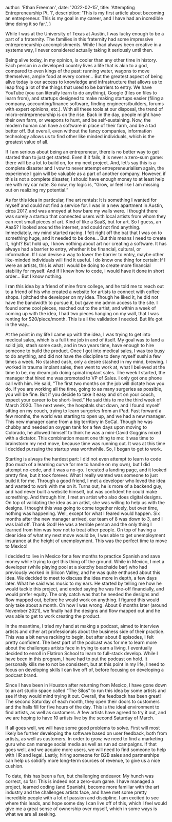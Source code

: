 
  author: 'Ethan Freeman',
  date: '2022-02-15',
  title: 'Attempting Entrepreneurship Pt. 1',
  description:
    'This is my first article about becoming an entrepreneur. This is my goal in my career, and I have had an incredible time doing it so far.',
}


While I was at the University of Texas at Austin, I was lucky enough to be a part of a fraternity. The families in this fraternity had some impressive entrepreneurship accomplishments. While I had always been creative in a systems way, I never considered actually taking it seriously until then.

Being alive today, in my opinion, is cooler than any other time in history. Each person in a developed country lives a life that is akin to a god, compared to even kings of the past: running water, wagons to move themselves, ample food at every corner… But the greatest aspect of being alive today is our access to knowledge and infrastructure that allows us to leap frog a lot of the things that used to be barriers to entry. We have YouTube (you can literally learn to do anything), Google (files on files to learn from), and startups designed to make making startups easier (filing a company, accounting/finance software, finding engineers/builders, forums with expert opinions, etc.). With all these tools at our disposal, the trend of micro-entrepreneurship is on the rise. Back in the day, people might have their own farm, or weapons to hunt, and be self-sustaining. Now, the modern human can have a software in place of their farm, and be a tad better off. But overall, even without the fancy companies, information technology allows us to find other like minded individuals, which is the greatest value of all.

If I am serious about being an entrepreneur, there is no better way to get started than to just get started. Even if it fails, it is never a zero-sum game: there will be a lot to build on, for my next project. And, let’s say this is a complete disaster and I vow to never attempt entrepreneurialism again, the experience I gain will be valuable as a part of another company. However, if this is not a complete disaster, I should have enough money to at least help me with my car note. So now, my logic is, “Grow, or feel like I am missing out on realizing my potential.”

As for this idea in particular, fine art rentals: It is something I wanted for myself and could not find a service for. I was in a new apartment in Austin, circa 2017, and was annoyed at how bare my walls were. I thought there was surely a startup that connected users with local artists from whom they can rent small pieces of art. Kind of like a SaaS, but for art. So I guess, an AaaS? I looked around the internet, and could not find anything. Immediately, my mind started racing. I felt right off the bat that I was on to something huge, and it needed to be done… But this means I need to create it, right? But hold up, I know nothing about art nor creating a software. It has always had a barrier to entry, whether it be financial, cultural, or information. If I can devise a way to lower the barrier to entry, maybe other like-minded individuals will find it useful. I do know one thing for certain: If I were an artists, this is what I would be doing to create more financial stability for myself. And if I knew how to code, I would have it done in short order… But I know nothing.

I ran this idea by a friend of mine from college, and he told me to reach out to a friend of his who created a website for artists to connect with coffee shops. I pitched the developer on my idea. Though he liked it, he did not have the bandwidth to pursue it, but gave me admin access to the site. I found some cool pieces, reached out to the artist, and within a week of coming up with the idea, I had two pieces hanging on my wall, that I was renting for $20/piece/month. This is all the validation I needed. But life got in the way…

At the point in my life I came up with the idea, I was trying to get into medical sales, which is a full time job in and of itself. My goal was to land a solid job, stash some cash, and in two years time, have enough to hire someone to build the product. Once I got into medical sales, I was too busy to do anything, and did not have the discipline to deny myself sushi a few times a week. No stashed cash, only a desire stashed in my mind, brewing. I worked in trauma implant sales, then went to work at, what I believed at the time to be, my dream job doing spinal implant sales. The week I started, the manager that hired me was promoted to VP of Sales. I only got one phone call with him. He said, “The first two months on the job will dictate how you do. If you are working all the time, going to as many surgeries as possible, you will be fine. But if you decide to take it easy and sit on your couch, expect your career to be short-lived.” He said this to me the third week of March 2020. The next week, the hospitals shut down, and I found myself sitting on my couch, trying to learn surgeries from an iPad. Fast forward a few months, the world was starting to open up, and we had a new manager. This new manager came from a big territory in SoCal. Though he was chubby and needed an oxygen tank for a few days upon moving to Colorado, he allowed himself to think he was a mini-David Goggins mixed with a dictator. This combination meant one thing to me: it was time to brainstorm my next move, because time was running out. It was at this time I decided pursuing the startup was worthwhile. So, I began to get to work.

Starting is always the hardest part: I did not even attempt to learn to code (too much of a learning curve for me to handle on my own), but I did attempt no-code, and it was a no-go. I created a landing page, and it looked pretty fine, but it took forever. What I really wanted was someone to just build it for me. Through a good friend, I met a developer who loved the idea and wanted to work with me on it. Turns out, he is more of a backend guy, and had never built a website himself, but was confident he could make something. And through him, I met an artist who also does digital designs. On top of validating the idea as an artist, she was willing to help us with the designs. I thought this was going to come together nicely, but over time, nothing was happening. Well, except for what I feared would happen. Six months after the new manager arrived, our team of 8 was down to 3, and I was laid off. Thank God! He was a terrible person and the only thing I learned from him was how not to treat other people. On top of having a clear idea of what my next move would be, I was able to get unemployment insurance at the height of unemployment. This was the perfect time to move to Mexico!

I decided to live in Mexico for a few months to practice Spanish and save money while trying to get this thing off the ground. While in Mexico, I met a developer (while playing pool at a sketchy beachside bar) who had previously worked in Silicon Valley, and he was quite enthused about this idea. We decided to meet to discuss the idea more in depth, a few days later. What he said was music to my ears. He started by telling me how he would tackle this project, and ended saying he was fine-off financially, and would prefer equity. The only catch was that he needed the designs and flow mapped out, before he would work on anything. I figured this would only take about a month. Oh how I was wrong. About 6 months later (around November 2021), we finally had the designs and flow mapped out and he was able to get to work creating the product.

In the meantime, I tried my hand at making a podcast, aimed to interview artists and other art professionals about the business side of their practice. This was a bit nerve racking to begin, but after about 8 episodes, I felt pretty confident. The best part of the podcast was for me to learn more about the challenges artists face in trying to earn a living. I eventually decided to enroll in Flatiron School to learn to full-stack develop. While I have been in this program, I have had to put the podcast on hold. It personally kills me to not be consistent, but at this point in my life, I need to focus on developing skills I can live off of, before focusing on developing a podcast brand.

Since I have been in Houston after returning from Mexico, I have gone down to an art studio space called “The Silos” to run this idea by some artists and see if they would mind trying it out. Overall, the feedback has been great! The second Saturday of each month, they open their doors to customers and the halls fill for five hours of the day. This is the ideal environment to find artists, as well as customers. A few artists have agreed to try it out, and we are hoping to have 10 artists live by the second Saturday of March.

If all goes well, we will have some good problems to solve. First will most likely be further developing the software based on user feedback, both from artists, as well as customers. In order to grow, we need to find a marketing guru who can manage social media as well as run ad campaigns. If that goes well, and we acquire more users, we will need to find someone to help with HR and legal. Lastly, hiring someone for B2B sales and partnerships can help us solidify more long-term sources of revenue, to give us a nice cushion.

To date, this has been a fun, but challenging endeavor. My hunch was correct, so far: This is indeed not a zero-sum game. I have managed a project, learned coding (and Spanish), become more familiar with the art industry and the challenges artists face, and have met some pretty incredible people with a lot of passion and discipline. I am excited to see where this leads, and hope some day I can live off of this, which I feel would give me a great sense of ownership over myself, which in some ways is what we are all seeking.